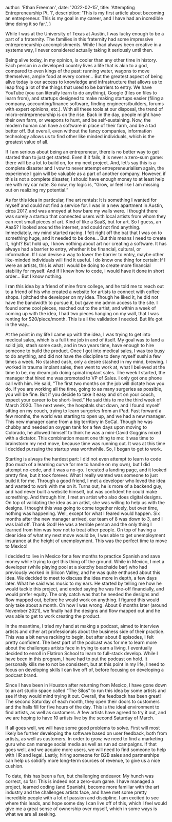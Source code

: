 
  author: 'Ethan Freeman',
  date: '2022-02-15',
  title: 'Attempting Entrepreneurship Pt. 1',
  description:
    'This is my first article about becoming an entrepreneur. This is my goal in my career, and I have had an incredible time doing it so far.',
}


While I was at the University of Texas at Austin, I was lucky enough to be a part of a fraternity. The families in this fraternity had some impressive entrepreneurship accomplishments. While I had always been creative in a systems way, I never considered actually taking it seriously until then.

Being alive today, in my opinion, is cooler than any other time in history. Each person in a developed country lives a life that is akin to a god, compared to even kings of the past: running water, wagons to move themselves, ample food at every corner… But the greatest aspect of being alive today is our access to knowledge and infrastructure that allows us to leap frog a lot of the things that used to be barriers to entry. We have YouTube (you can literally learn to do anything), Google (files on files to learn from), and startups designed to make making startups easier (filing a company, accounting/finance software, finding engineers/builders, forums with expert opinions, etc.). With all these tools at our disposal, the trend of micro-entrepreneurship is on the rise. Back in the day, people might have their own farm, or weapons to hunt, and be self-sustaining. Now, the modern human can have a software in place of their farm, and be a tad better off. But overall, even without the fancy companies, information technology allows us to find other like minded individuals, which is the greatest value of all.

If I am serious about being an entrepreneur, there is no better way to get started than to just get started. Even if it fails, it is never a zero-sum game: there will be a lot to build on, for my next project. And, let’s say this is a complete disaster and I vow to never attempt entrepreneurialism again, the experience I gain will be valuable as a part of another company. However, if this is not a complete disaster, I should have enough money to at least help me with my car note. So now, my logic is, “Grow, or feel like I am missing out on realizing my potential.”

As for this idea in particular, fine art rentals: It is something I wanted for myself and could not find a service for. I was in a new apartment in Austin, circa 2017, and was annoyed at how bare my walls were. I thought there was surely a startup that connected users with local artists from whom they can rent small pieces of art. Kind of like a SaaS, but for art. So I guess, an AaaS? I looked around the internet, and could not find anything. Immediately, my mind started racing. I felt right off the bat that I was on to something huge, and it needed to be done… But this means I need to create it, right? But hold up, I know nothing about art nor creating a software. It has always had a barrier to entry, whether it be financial, cultural, or information. If I can devise a way to lower the barrier to entry, maybe other like-minded individuals will find it useful. I do know one thing for certain: If I were an artists, this is what I would be doing to create more financial stability for myself. And if I knew how to code, I would have it done in short order… But I know nothing.

I ran this idea by a friend of mine from college, and he told me to reach out to a friend of his who created a website for artists to connect with coffee shops. I pitched the developer on my idea. Though he liked it, he did not have the bandwidth to pursue it, but gave me admin access to the site. I found some cool pieces, reached out to the artist, and within a week of coming up with the idea, I had two pieces hanging on my wall, that I was renting for $20/piece/month. This is all the validation I needed. But life got in the way…

At the point in my life I came up with the idea, I was trying to get into medical sales, which is a full time job in and of itself. My goal was to land a solid job, stash some cash, and in two years time, have enough to hire someone to build the product. Once I got into medical sales, I was too busy to do anything, and did not have the discipline to deny myself sushi a few times a week. No stashed cash, only a desire stashed in my mind, brewing. I worked in trauma implant sales, then went to work at, what I believed at the time to be, my dream job doing spinal implant sales. The week I started, the manager that hired me was promoted to VP of Sales. I only got one phone call with him. He said, “The first two months on the job will dictate how you do. If you are working all the time, going to as many surgeries as possible, you will be fine. But if you decide to take it easy and sit on your couch, expect your career to be short-lived.” He said this to me the third week of March 2020. The next week, the hospitals shut down, and I found myself sitting on my couch, trying to learn surgeries from an iPad. Fast forward a few months, the world was starting to open up, and we had a new manager. This new manager came from a big territory in SoCal. Though he was chubby and needed an oxygen tank for a few days upon moving to Colorado, he allowed himself to think he was a mini-David Goggins mixed with a dictator. This combination meant one thing to me: it was time to brainstorm my next move, because time was running out. It was at this time I decided pursuing the startup was worthwhile. So, I began to get to work.

Starting is always the hardest part: I did not even attempt to learn to code (too much of a learning curve for me to handle on my own), but I did attempt no-code, and it was a no-go. I created a landing page, and it looked pretty fine, but it took forever. What I really wanted was someone to just build it for me. Through a good friend, I met a developer who loved the idea and wanted to work with me on it. Turns out, he is more of a backend guy, and had never built a website himself, but was confident he could make something. And through him, I met an artist who also does digital designs. On top of validating the idea as an artist, she was willing to help us with the designs. I thought this was going to come together nicely, but over time, nothing was happening. Well, except for what I feared would happen. Six months after the new manager arrived, our team of 8 was down to 3, and I was laid off. Thank God! He was a terrible person and the only thing I learned from him was how not to treat other people. On top of having a clear idea of what my next move would be, I was able to get unemployment insurance at the height of unemployment. This was the perfect time to move to Mexico!

I decided to live in Mexico for a few months to practice Spanish and save money while trying to get this thing off the ground. While in Mexico, I met a developer (while playing pool at a sketchy beachside bar) who had previously worked in Silicon Valley, and he was quite enthused about this idea. We decided to meet to discuss the idea more in depth, a few days later. What he said was music to my ears. He started by telling me how he would tackle this project, and ended saying he was fine-off financially, and would prefer equity. The only catch was that he needed the designs and flow mapped out, before he would work on anything. I figured this would only take about a month. Oh how I was wrong. About 6 months later (around November 2021), we finally had the designs and flow mapped out and he was able to get to work creating the product.

In the meantime, I tried my hand at making a podcast, aimed to interview artists and other art professionals about the business side of their practice. This was a bit nerve racking to begin, but after about 8 episodes, I felt pretty confident. The best part of the podcast was for me to learn more about the challenges artists face in trying to earn a living. I eventually decided to enroll in Flatiron School to learn to full-stack develop. While I have been in this program, I have had to put the podcast on hold. It personally kills me to not be consistent, but at this point in my life, I need to focus on developing skills I can live off of, before focusing on developing a podcast brand.

Since I have been in Houston after returning from Mexico, I have gone down to an art studio space called “The Silos” to run this idea by some artists and see if they would mind trying it out. Overall, the feedback has been great! The second Saturday of each month, they open their doors to customers and the halls fill for five hours of the day. This is the ideal environment to find artists, as well as customers. A few artists have agreed to try it out, and we are hoping to have 10 artists live by the second Saturday of March.

If all goes well, we will have some good problems to solve. First will most likely be further developing the software based on user feedback, both from artists, as well as customers. In order to grow, we need to find a marketing guru who can manage social media as well as run ad campaigns. If that goes well, and we acquire more users, we will need to find someone to help with HR and legal. Lastly, hiring someone for B2B sales and partnerships can help us solidify more long-term sources of revenue, to give us a nice cushion.

To date, this has been a fun, but challenging endeavor. My hunch was correct, so far: This is indeed not a zero-sum game. I have managed a project, learned coding (and Spanish), become more familiar with the art industry and the challenges artists face, and have met some pretty incredible people with a lot of passion and discipline. I am excited to see where this leads, and hope some day I can live off of this, which I feel would give me a great sense of ownership over myself, which in some ways is what we are all seeking.